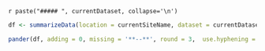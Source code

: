 
`r paste("##### ", currentDataset, collapse='\n')`

```r
df <- summarizeData(location = currentSiteName, dataset = currentDataset)
``` 


 
```r
pander(df, adding = 0, missing = '**--**', round = 3,  use.hyphening = TRUE, split.cells = 3, split.tables = 200, caption = tableCaption(paste("Summary of ", currentDataset, " for ", currentSiteName, ". Note: The values are the average of the yearly values. The variables p_mm and rad_Jcm2day are the average of the total yearly values. Rest of variables are the average of the mean yearly values.", sep="")))
``` 

